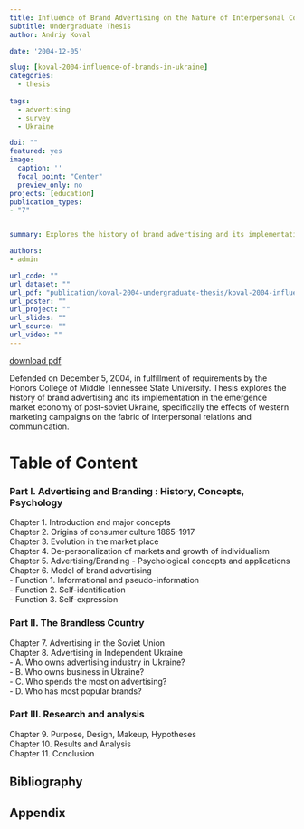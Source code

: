 ```yaml
---
title: Influence of Brand Advertising on the Nature of Interpersonal Communication in Ukrainian Society
subtitle: Undergraduate Thesis
author: Andriy Koval

date: '2004-12-05'

slug: [koval-2004-influence-of-brands-in-ukraine]
categories:
  - thesis
  
tags:
  - advertising
  - survey
  - Ukraine

doi: ""
featured: yes
image: 
  caption: ''
  focal_point: "Center"
  preview_only: no
projects: [education]
publication_types:
- "7"


summary: Explores the history of brand advertising and its implementation in the emergence market economy of post-soviet Ukraine, specifically the effects of western marketing campaigns on the fabric of interpersonal relations and communication. 

authors:
- admin

url_code: ""
url_dataset: ""
url_pdf: "publication/koval-2004-undergraduate-thesis/koval-2004-influences-of-brands-in-ukraine.pdf"
url_poster: ""
url_project: ""
url_slides: ""
url_source: ""
url_video: ""
---
```

[download pdf](koval-2004-influences-of-brands-in-ukraine.pdf)

Defended on December 5, 2004, in fulfillment of requirements by the Honors College of Middle Tennessee State University. Thesis explores the history of brand advertising and its implementation in the emergence market economy of post-soviet Ukraine, specifically the effects of western marketing campaigns on the fabric of interpersonal relations and communication. 

# Table of Content

### Part I.  Advertising and Branding : History, Concepts, Psychology

Chapter 1. Introduction and major concepts  
Chapter 2. Origins of consumer culture 1865-1917  
Chapter 3. Evolution in the market place  
Chapter 4. De-personalization of markets and growth of individualism  
Chapter 5. Advertising/Branding - Psychological concepts and applications  
Chapter 6. Model of brand advertising  
  - Function 1. Informational and pseudo-information  
  - Function 2. Self-identification  
  - Function 3. Self-expression  

### Part II. The Brandless Country

Chapter 7. Advertising in the Soviet Union  
Chapter 8. Advertising in Independent Ukraine  
  - A. Who owns advertising industry in Ukraine?  
  - B. Who owns business in Ukraine?  
  - C. Who spends the most on advertising?  
  - D. Who has most popular brands?	  

### Part III. Research and analysis 

Chapter 9. Purpose, Design, Makeup, Hypotheses  
Chapter 10. Results and Analysis  
Chapter 11. Conclusion  

## Bibliography

## Appendix






